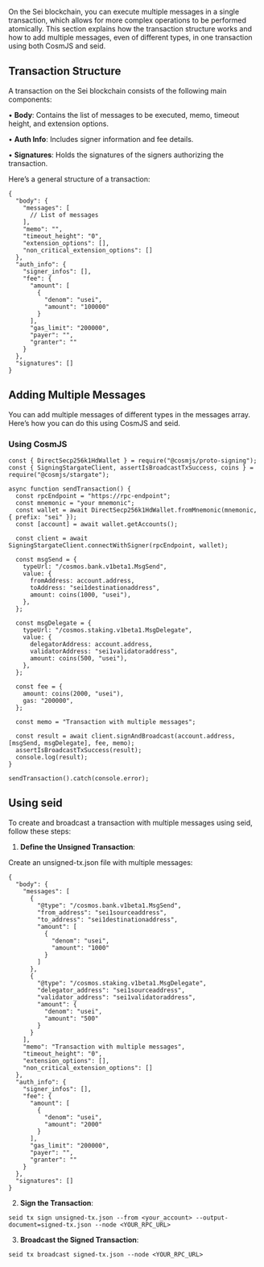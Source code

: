 On the Sei blockchain, you can execute multiple messages in a single transaction, which allows for more complex operations to be performed atomically. This section explains how the transaction structure works and how to add multiple messages, even of different types, in one transaction using both CosmJS and seid.

## **Transaction Structure**

A transaction on the Sei blockchain consists of the following main components:

•	**Body**: Contains the list of messages to be executed, memo, timeout height, and extension options.

•	**Auth Info**: Includes signer information and fee details.

•	**Signatures**: Holds the signatures of the signers authorizing the transaction.

Here’s a general structure of a transaction:

```tsx
{
  "body": {
    "messages": [
      // List of messages
    ],
    "memo": "",
    "timeout_height": "0",
    "extension_options": [],
    "non_critical_extension_options": []
  },
  "auth_info": {
    "signer_infos": [],
    "fee": {
      "amount": [
        {
          "denom": "usei",
          "amount": "100000"
        }
      ],
      "gas_limit": "200000",
      "payer": "",
      "granter": ""
    }
  },
  "signatures": []
}
```

## **Adding Multiple Messages**

You can add multiple messages of different types in the messages array. Here’s how you can do this using CosmJS and seid.

### **Using CosmJS**

```tsx
const { DirectSecp256k1HdWallet } = require("@cosmjs/proto-signing");
const { SigningStargateClient, assertIsBroadcastTxSuccess, coins } = require("@cosmjs/stargate");

async function sendTransaction() {
  const rpcEndpoint = "https://rpc-endpoint";
  const mnemonic = "your mnemonic";
  const wallet = await DirectSecp256k1HdWallet.fromMnemonic(mnemonic, { prefix: "sei" });
  const [account] = await wallet.getAccounts();

  const client = await SigningStargateClient.connectWithSigner(rpcEndpoint, wallet);

  const msgSend = {
    typeUrl: "/cosmos.bank.v1beta1.MsgSend",
    value: {
      fromAddress: account.address,
      toAddress: "sei1destinationaddress",
      amount: coins(1000, "usei"),
    },
  };

  const msgDelegate = {
    typeUrl: "/cosmos.staking.v1beta1.MsgDelegate",
    value: {
      delegatorAddress: account.address,
      validatorAddress: "sei1validatoraddress",
      amount: coins(500, "usei"),
    },
  };

  const fee = {
    amount: coins(2000, "usei"),
    gas: "200000",
  };

  const memo = "Transaction with multiple messages";

  const result = await client.signAndBroadcast(account.address, [msgSend, msgDelegate], fee, memo);
  assertIsBroadcastTxSuccess(result);
  console.log(result);
}

sendTransaction().catch(console.error);
```

## Using seid

To create and broadcast a transaction with multiple messages using seid, follow these steps:

1.	**Define the Unsigned Transaction**:

Create an unsigned-tx.json file with multiple messages:

```tsx
{
  "body": {
    "messages": [
      {
        "@type": "/cosmos.bank.v1beta1.MsgSend",
        "from_address": "sei1sourceaddress",
        "to_address": "sei1destinationaddress",
        "amount": [
          {
            "denom": "usei",
            "amount": "1000"
          }
        ]
      },
      {
        "@type": "/cosmos.staking.v1beta1.MsgDelegate",
        "delegator_address": "sei1sourceaddress",
        "validator_address": "sei1validatoraddress",
        "amount": {
          "denom": "usei",
          "amount": "500"
        }
      }
    ],
    "memo": "Transaction with multiple messages",
    "timeout_height": "0",
    "extension_options": [],
    "non_critical_extension_options": []
  },
  "auth_info": {
    "signer_infos": [],
    "fee": {
      "amount": [
        {
          "denom": "usei",
          "amount": "2000"
        }
      ],
      "gas_limit": "200000",
      "payer": "",
      "granter": ""
    }
  },
  "signatures": []
}
```

2.	**Sign the Transaction**:

```tsx
seid tx sign unsigned-tx.json --from <your_account> --output-document=signed-tx.json --node <YOUR_RPC_URL>
```

3.	**Broadcast the Signed Transaction**:

```tsx
seid tx broadcast signed-tx.json --node <YOUR_RPC_URL>
```
